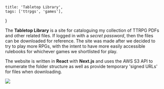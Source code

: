     title: 'Tabletop Library',
    tags: ['ttrpgs', 'games'],
}

The **Tabletop Library** is a site for cataloguing my collection of TTRPG PDFs and other related files. If logged in with a *secret password*, then the files can be downloaded for reference. The site was made after we decided to try to play more RPGs, with the intent to have more easily accessible rulebooks for whichever games we shortlisted for play.

The website is written in **React** with **Next.js** and uses the AWS S3 API to enumerate the folder structure as well as provide temporary 'signed URLs' for files when downloading.

<Image src="https://cesque.com/storage/23/04/18/647473945680.png" full caption="The 'Mothership' folder on the Tabletop Library site" />
